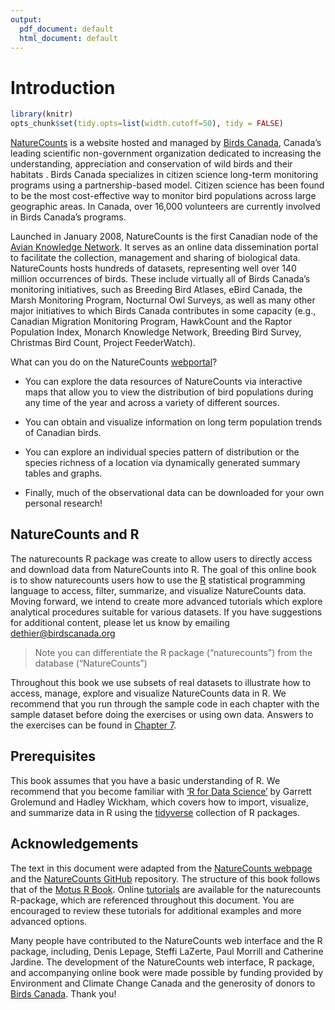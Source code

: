 ```yaml
---
output:
  pdf_document: default
  html_document: default
---
```


# Introduction {#Intro1}

```r

library(knitr)
opts_chunk$set(tidy.opts=list(width.cutoff=50), tidy = FALSE)

```

[NatureCounts](https://www.birdscanada.org/naturecounts/default/main.jsp) is a website hosted and managed by [Birds Canada](https://www.birdscanada.org), Canada's leading scientific non-government organization dedicated to increasing the understanding, appreciation and conservation of wild birds and their habitats . Birds Canada specializes in citizen science long-term monitoring programs using a partnership-based model. Citizen science has been found to be the most cost-effective way to monitor bird populations across large geographic areas. In Canada, over 16,000 volunteers are currently involved in Birds Canada's programs.

Launched in January 2008, NatureCounts is the first Canadian node of the [Avian Knowledge Network](http://www.avianknowledge.net). It serves as an online data dissemination portal to facilitate the collection, management and sharing of biological data. NatureCounts hosts hundreds of datasets, representing well over 140 million occurrences of birds. These include virtually all of Birds Canada's monitoring initiatives, such as Breeding Bird Atlases, eBird Canada, the Marsh Monitoring Program, Nocturnal Owl Surveys, as well as many other major initiatives to which Birds Canada contributes in some capacity (e.g., Canadian Migration Monitoring Program, HawkCount and the Raptor Population Index, Monarch Knowledge Network, Breeding Bird Survey, Christmas Bird Count, Project FeederWatch).

What can you do on the NatureCounts [webportal](http://www.naturecounts.ca)?

-   You can explore the data resources of NatureCounts via interactive maps that allow you to view the distribution of bird populations during any time of the year and across a variety of different sources.

-   You can obtain and visualize information on long term population trends of Canadian birds.

-   You can explore an individual species pattern of distribution or the species richness of a location via dynamically generated summary tables and graphs.

-   Finally, much of the observational data can be downloaded for your own personal research!

## NatureCounts and R {#intro1.1}

The naturecounts R package was create to allow users to directly access and download data from NatureCounts into R. The goal of this online book is to show naturecounts users how to use the [R](https://www.r-project.org/) statistical programming language to access, filter, summarize, and visualize NatureCounts data. Moving forward, we intend to create more advanced tutorials which explore analytical procedures suitable for various datasets. If you have suggestions for additional content, please let us know by emailing [dethier\@birdscanada.org](mailto:dethier@birdscanada.org){.email}

> Note you can differentiate the R package ("naturecounts") from the database ("NatureCounts")

Throughout this book we use subsets of real datasets to illustrate how to access, manage, explore and visualize NatureCounts data in R. We recommend that you run through the sample code in each chapter with the sample dataset before doing the exercises or using own data. Answers to the exercises can be found in [Chapter 7](#Ans7).

## Prerequisites {#intro1.2}

This book assumes that you have a basic understanding of R. We recommend that you become familiar with ['R for Data Science'](http://r4ds.had.co.nz/) by Garrett Grolemund and Hadley Wickham, which covers how to import, visualize, and summarize data in R using the [tidyverse](https://www.tidyverse.org/) collection of R packages.

## Acknowledgements {#intro1.3}

The text in this document were adapted from the [NatureCounts webpage](https://www.birdscanada.org/naturecounts/default/main.jsp) and the [NatureCounts GitHub](https://birdscanada.github.io/naturecounts/) repository. The structure of this book follows that of the [Motus R Book](https://beta.motus.org/MotusRBook/index.html). Online [tutorials](https://birdscanada.github.io/naturecounts/articles/index.html) are available for the naturecounts R-package, which are referenced throughout this document. You are encouraged to review these tutorials for additional examples and more advanced options.

Many people have contributed to the NatureCounts web interface and the R package, including, Denis Lepage, Steffi LaZerte, Paul Morrill and Catherine Jardine. The development of the NatureCounts web interface, R package, and accompanying online book were made possible by funding provided by Environment and Climate Change Canada and the generosity of donors to [Birds Canada](https://www.birdscanada.org/give/). Thank you!
